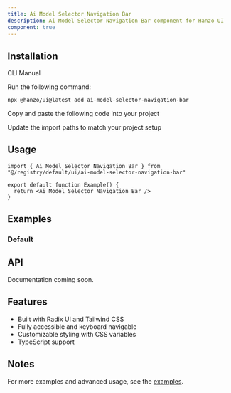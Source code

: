 ```yaml
---
title: Ai Model Selector Navigation Bar
description: Ai Model Selector Navigation Bar component for Hanzo UI
component: true
---
```


<ComponentPreview name="ai-model-selector-navigation-bar-demo" />

## Installation

<Tabs defaultValue="cli">

<TabsList>
  <TabsTrigger value="cli">CLI</TabsTrigger>
  <TabsTrigger value="manual">Manual</TabsTrigger>
</TabsList>

<TabsContent value="cli">

<Steps>

<Step>Run the following command:</Step>

```bash
npx @hanzo/ui@latest add ai-model-selector-navigation-bar
```

</Steps>

</TabsContent>

<TabsContent value="manual">

<Steps>

<Step>Copy and paste the following code into your project</Step>

<ComponentSource name="ai-model-selector-navigation-bar" />

<Step>Update the import paths to match your project setup</Step>

</Steps>

</TabsContent>

</Tabs>

## Usage

```tsx
import { Ai Model Selector Navigation Bar } from "@/registry/default/ui/ai-model-selector-navigation-bar"

export default function Example() {
  return <Ai Model Selector Navigation Bar />
}
```

## Examples

### Default

<ComponentPreview name="ai-model-selector-navigation-bar-demo" />

## API

Documentation coming soon.

## Features

- Built with Radix UI and Tailwind CSS
- Fully accessible and keyboard navigable
- Customizable styling with CSS variables
- TypeScript support

## Notes

For more examples and advanced usage, see the [examples](/examples).

